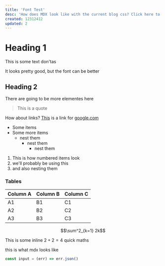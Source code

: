 ```yaml
---
title: 'Font Test'
desc: 'How does MDX look like with the current blog css? Click here to find out!'
created: 12312412
updated: 2
---
```



<Counter />


# Heading 1

This is some text
don'tas

It looks pretty good, but the font can be better

## Heading 2

There are going to be more elementes here

> This is a quote

How about links? [This](https://google.com) is a link for [google.com](https://google.com)

- Some items
- Some more items
  - nest them
    - nest them
      - nest them

1. This is how numbered items look
2. we'll probably be using this 
  1. and also nesting them

### Tables

| Column A | Column B | Column C |
| -------- | -------- | -------- |
| A1       | B1       | C1       |
| A2       | B2       | C2       |
| A3       | B3       | C3       |


$$\sum^2_{k=1} 2k$$

This is some inline $2 + 2 = 4$ quick maths

this is what mdx looks like

```js
const input = (err) => err.json()
```
